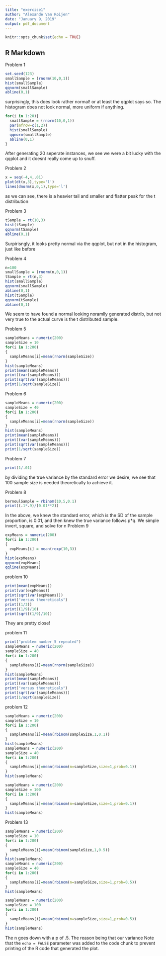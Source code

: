 ```yaml
---
title: "exercise1"
author: "Alexande Van Roijen"
date: "January 9, 2019"
output: pdf_document
---
```


```r
knitr::opts_chunk$set(echo = TRUE)
```

## R Markdown

Problem 1

```r
set.seed(123)
smallSample = (rnorm(10,0,1))
hist(smallSample)
qqnorm(smallSample)
abline(0,1)
```
surprisingly, this does look rather normal! or at least the qqplot says so. The histogram does not look normal, more uniform if anything.

```r
for(i in 1:20){
  smallSample = (rnorm(10,0,1))
  par(mfrow=c(1,2))
  hist(smallSample)
  qqnorm(smallSample)
  abline(0,1)
}
```
After generating 20 seperate instances, we see we were a bit lucky with the qqplot and it doesnt really come up to snuff.

Problem 2
```r
x = seq(-4,4,.01)
plot(dt(x,3),type='l')
lines(dnorm(x,0,1),type='l')
```
as we can see, there is a heavier tail and smaller and flatter peak for the t distribution

Problem 3
```r
tSample = rt(10,3)
hist(tSample)
qqnorm(tSample)
abline(0,1)
```
Surpirisngly, it looks pretty normal via the qqplot, but not in the histogram, just like before

Problem 4
```r
n=100
smallSample = (rnorm(n,0,1))
tSample = rt(n,3)
hist(smallSample)
qqnorm(smallSample)
abline(0,1)
hist(tSample)
qqnorm(tSample)
abline(0,1)
```
We seem to have found a normal looking noramlly generated distrib, but not very true to the actual curve is the t distributed sample.

Problem 5
```r
sampleMeans = numeric(200)
sampleSize = 10
for(i in 1:200)
{
  sampleMeans[i]=mean(rnorm(sampleSize))
}
hist(sampleMeans)
print(mean(sampleMeans))
print((var(sampleMeans)))
print(sqrt(var(sampleMeans)))
print(1/sqrt(sampleSize))
```

Problem 6
```r
sampleMeans = numeric(200)
sampleSize = 40
for(i in 1:200)
{
  sampleMeans[i]=mean(rnorm(sampleSize))
}
hist(sampleMeans)
print(mean(sampleMeans))
print((var(sampleMeans)))
print(sqrt(var(sampleMeans)))
print(1/sqrt(sampleSize))
```

Problem 7
```r
print(1/.01)
```
by dividing the true variance by the standard error we desire, we see that 100 sample size is needed theoretically to achieve it.

Problem 8
```r
bernoulSample = rbinom(10,5,0.1)
print((.1*.9)/(0.01**2))
```
In the above, we knew the standard error, which is the SD of the sample proportion, is 0.01, and then knew the true variance follows p*q. We simple invert, square, and solve for n
Problem 9
```r
expMeans = numeric(200)
for(i in 1:200)
{
  expMeans[i] = mean(rexp(10,3))
}
hist(expMeans)
qqnorm(expMeans)
qqline(expMeans)
```

problem 10
```r
print(mean(expMeans))
print(var(expMeans))
print(sqrt(var(expMeans)))
print("versus theoreticals")
print((1/3))
print((1/9)/10)
print(sqrt((1/9)/10))

```

They are pretty close!

problem 11
```r
print("problem number 5 repeated")
sampleMeans = numeric(200)
sampleSize = 40
for(i in 1:200)
{
  sampleMeans[i]=mean(rnorm(sampleSize))
}
hist(sampleMeans)
print(mean(sampleMeans))
print((var(sampleMeans)))
print("versus theoreticals")
print(sqrt(var(sampleMeans)))
print(1/sqrt(sampleSize))
```
problem 12
```r
sampleMeans = numeric(200)
sampleSize = 10
for(i in 1:200)
{
  sampleMeans[i]=mean(rbinom(sampleSize,1,0.1))
}
hist(sampleMeans)
sampleMeans = numeric(200)
sampleSize = 40
for(i in 1:200)
{
  sampleMeans[i]=mean(rbinom(n=sampleSize,size=1,prob=0.1))
}
hist(sampleMeans)

sampleMeans = numeric(200)
sampleSize = 100
for(i in 1:200)
{
  sampleMeans[i]=mean(rbinom(n=sampleSize,size=1,prob=0.1))
}
hist(sampleMeans)
```

Problem 13
```r
sampleMeans = numeric(200)
sampleSize = 10
for(i in 1:200)
{
  sampleMeans[i]=mean(rbinom(sampleSize,1,0.5))
}
hist(sampleMeans)
sampleMeans = numeric(200)
sampleSize = 40
for(i in 1:200)
{
  sampleMeans[i]=mean(rbinom(n=sampleSize,size=1,prob=0.5))
}
hist(sampleMeans)

sampleMeans = numeric(200)
sampleSize = 100
for(i in 1:200)
{
  sampleMeans[i]=mean(rbinom(n=sampleSize,size=1,prob=0.5))
}
hist(sampleMeans)
```

The n goes down with a p of .5. The reason being that our variance 
Note that the `echo = FALSE` parameter was added to the code chunk to prevent printing of the R code that generated the plot.
